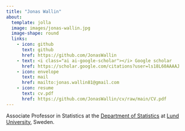 ```yaml
---
title: "Jonas Wallin"
about: 
  template: jolla
  image: images/jonas-wallin.jpg
  image-shape: round
  links:
    - icon: github
      text: github
      href: https://github.com/JonasWallin
    - text: <i class="ai ai-google-scholar"></i> Google scholar
      href: https://scholar.google.com/citations?user=ls18L60AAAAJ
    - icon: envelope
      text: mail
      href: mailto:jonas.wallin81@gmail.com
    - icon: resume
      text: cv.pdf
      href: https://github.com/JonasWallin/cv/raw/main/CV.pdf  
---
```


Associate Professor in Statistics at the [Department of Statistics](https://stat.lu.se) at [Lund University](https://lu.se), Sweden.

